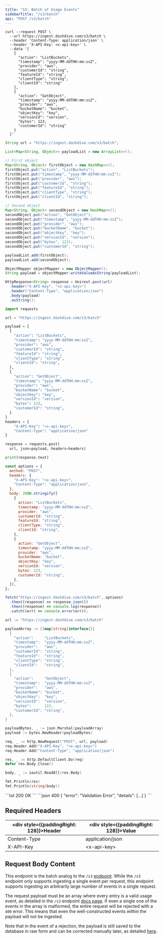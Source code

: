 ```yaml
---
title: "S3: Batch of Usage Events"
sidebarTitle: "/s3/batch"
api: "POST /s3/batch"
---
```


<RequestExample>

```shell cURL
curl --request POST \
  --url https://ingest.dashdive.com/s3/batch \
  --header 'Content-Type: application/json' \
  --header 'X-API-Key: <x-api-key>' \
  --data '[
    {
      "action": "ListBuckets",
      "timestamp": "yyyy-MM-ddTHH:mm:ssZ",
      "provider": "aws",
      "customerId": "string",
      "featureId": "string",
      "clientType": "string",
      "clientId": "string"
    },
    {
      "action": "GetObject",
      "timestamp": "yyyy-MM-ddTHH:mm:ssZ",
      "provider": "aws",
      "bucketName": "bucket",
      "objectKey": "key",
      "versionId": "version",
      "bytes": 123,
      "customerId": "string"
    }
  ]'
```

```java Java
String url = "https://ingest.dashdive.com/s3/batch";

List<Map<String, Object>> payloadList = new ArrayList<>();

// First object
Map<String, Object> firstObject = new HashMap<>();
firstObject.put("action", "ListBuckets");
firstObject.put("timestamp", "yyyy-MM-ddTHH:mm:ssZ");
firstObject.put("provider", "aws");
firstObject.put("customerId", "string");
firstObject.put("featureId", "string");
firstObject.put("clientType", "string");
firstObject.put("clientId", "string");

// Second object
Map<String, Object> secondObject = new HashMap<>();
secondObject.put("action", "GetObject");
secondObject.put("timestamp", "yyyy-MM-ddTHH:mm:ssZ");
secondObject.put("provider", "aws");
secondObject.put("bucketName", "bucket");
secondObject.put("objectKey", "key");
secondObject.put("versionId", "version");
secondObject.put("bytes", 123);
secondObject.put("customerId", "string");

payloadList.add(firstObject);
payloadList.add(secondObject);

ObjectMapper objectMapper = new ObjectMapper();
String payload = objectMapper.writeValueAsString(payloadList);

HttpResponse<String> response = Unirest.post(url)
  .header("X-API-Key", "<x-api-key>")
  .header("Content-Type", "application/json")
  .body(payload)
  .asString();
```

```python Python
import requests

url = "https://ingest.dashdive.com/s3/batch"

payload = [
  {
    "action": "ListBuckets",
    "timestamp": "yyyy-MM-ddTHH:mm:ssZ",
    "provider": "aws",
    "customerId": "string",
    "featureId": "string",
    "clientType": "string",
    "clientId": "string",
  },
  {
    "action": "GetObject",
    "timestamp": "yyyy-MM-ddTHH:mm:ssZ",
    "provider": "aws",
    "bucketName": "bucket",
    "objectKey": "key",
    "versionId": "version",
    "bytes": 123,
    "customerId": "string",
  }
]
headers = {
    "X-API-Key": "<x-api-key>",
    "Content-Type": "application/json"
}

response = requests.post(
  url, json=payload, headers=headers)

print(response.text)
```

```javascript JavaScript
const options = {
  method: "POST",
  headers: {
    "X-API-Key": "<x-api-key>",
    "Content-Type": "application/json",
  },
  body: JSON.stringify([
    {
      action: "ListBuckets",
      timestamp: "yyyy-MM-ddTHH:mm:ssZ",
      provider: "aws",
      customerId: "string",
      featureId: "string",
      clientType: "string",
      clientId: "string",
    },
    {
      action: "GetObject",
      timestamp: "yyyy-MM-ddTHH:mm:ssZ",
      provider: "aws",
      bucketName: "bucket",
      objectKey: "key",
      versionId: "version",
      bytes: 123,
      customerId: "string",
    },
  ]),
};

fetch("https://ingest.dashdive.com/s3/batch", options)
  .then((response) => response.json())
  .then((response) => console.log(response))
  .catch((err) => console.error(err));
```

```go Go
url := "https://ingest.dashdive.com/s3/batch"

payloadArray := []map[string]interface{}{
  {
    "action":     "ListBuckets",
    "timestamp":  "yyyy-MM-ddTHH:mm:ssZ",
    "provider":   "aws",
    "customerId": "string",
    "featureId":  "string",
    "clientType": "string",
    "clientId":   "string",
  },
  {
    "action":     "GetObject",
    "timestamp":  "yyyy-MM-ddTHH:mm:ssZ",
    "provider":   "aws",
    "bucketName": "bucket",
    "objectKey":  "key",
    "versionId":  "version",
    "bytes":      123,
    "customerId": "string",
  },
}

payloadBytes, _ := json.Marshal(payloadArray)
payload := bytes.NewReader(payloadBytes)

req, _ := http.NewRequest("POST", url, payload)
req.Header.Add("X-API-Key", "<x-api-key>")
req.Header.Add("Content-Type", "application/json")

res, _ := http.DefaultClient.Do(req)
defer res.Body.Close()

body, _ := ioutil.ReadAll(res.Body)

fmt.Println(res)
fmt.Println(string(body))
```

</RequestExample>

<ResponseExample>
```txt 200
OK
```
```json 400
{ "error": "Validation Error", "details": [...] }
```
</ResponseExample>

## Required Headers

| <div style={{paddingRight: 128}}>Header</div> | <div style={{paddingRight: 128}}>Value</div> |
| --------------------------------------------- | -------------------------------------------- |
| Content-Type                                  | application/json                             |
| X-API-Key                                     | \<x-api-key\>                                |

## Request Body Content

This endpoint is the batch analog to the `/s3` [endpoint](/api-reference/routes/s3_single). While the
`/s3` endpoint only supports ingesting a single event per request, this endpoint supports ingesting
an arbitrarily large number of events in a single request.

The request payload must be an array where every entry is a valid usage event, as detailed in the `/s3` endpoint [docs page](/api-reference/routes/s3_single).
If even a single one of the events in the array is malformed, the entire request will be rejected with a `400` error.
This means that even the well-constructed events within the payload will not be ingested.

Note that in the event of a rejection, the payload is still saved to the database in raw form and can be corrected
manually later, as detailed [here](/api-reference/introduction#data-type-considerations).
